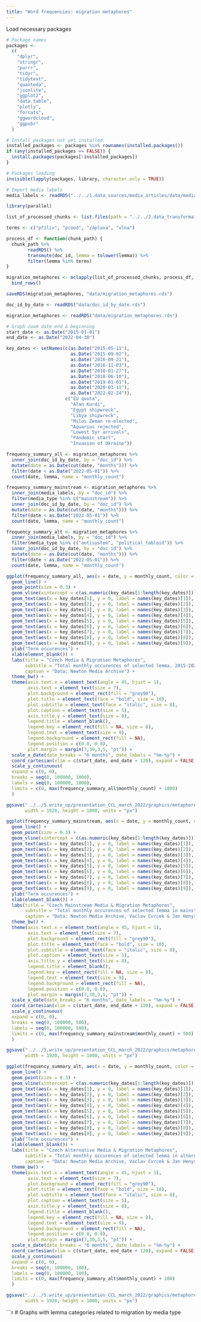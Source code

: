 ```yaml
---
title: "Word frequencies: migration metaphores"
---
```

Load necessary packages
```r
# Package names
packages <-
  c(
    "dplyr",
    "stringr",
    "purrr",
    "tidyr",
    "tidytext",
    "quanteda",
    "jsonlite",
    "ggplot2",
    "data.table",
    "plotly",
    "forcats",
    "ggwordcloud",
    "ggpubr"
  )

# Install packages not yet installed
installed_packages <- packages %in% rownames(installed.packages())
if (any(installed_packages == FALSE)) {
  install.packages(packages[!installed_packages])
}

# Packages loading
invisible(lapply(packages, library, character.only = TRUE))

# Import media labels
media_labels <- readRDS("../../1.data_sources/media_articles/data/media_type_labels/all_media_labels_with_doc_id.rds")

```

```r
library(parallel)

list_of_processed_chunks <- list.files(path = "../../2.data_transformations/media_articles/data/udpipe_processed/chunks", pattern = "*.rds", full.names = TRUE)

terms <- c("příliv", "proud", "záplava", "vlna")

process_df <- function(chunk_path) {
  chunk_path %>% 
        readRDS() %>% 
        transmute(doc_id, lemma = tolower(lemma)) %>% 
        filter(lemma %in% terms)
}

migration_metaphores <- mclapply(list_of_processed_chunks, process_df, mc.cores = detectCores() - 1) %>% 
  bind_rows()

saveRDS(migration_metaphores, "data/migration_metaphores.rds")

```


```r
doc_id_by_date <- readRDS("data/doc_id_by_date.rds")

migration_metaphores <- readRDS("data/migration_metaphores.rds")

# Graph zoom date end & beginning
start_date <- as.Date("2015-01-01")
end_date <- as.Date("2022-04-30")

key_dates <- setNames(c(as.Date("2015-05-11"),
                        as.Date("2015-09-02"),
                        as.Date("2016-09-21"),
                        as.Date("2016-11-03"),
                        as.Date("2018-01-27"),
                        as.Date("2018-06-10"),
                        as.Date("2019-01-01"),
                        as.Date("2020-03-11"),
                        as.Date("2022-02-24")),
                      c("EU quota",
                        "Alan Kurdi",
                        "Egypt shipwreck",
                        "Libya shipwreck",
                        "Milos Zeman re-elected",
                        "Aquarius rejected",
                        "Lowest 5yr arrivals",
                        "Pandemic start",
                        "Invasion of Ukraine"))

frequency_summary_all <- migration_metaphores %>% 
  inner_join(doc_id_by_date, by = "doc_id") %>%
  mutate(date = as.Date(cut(date, "months"))) %>% 
  filter(date < as.Date("2022-05-01")) %>% 
  count(date, lemma, name = "monthly_count")

frequency_summary_mainstream <- migration_metaphores %>% 
  inner_join(media_labels, by = "doc_id") %>% 
  filter(media_type %in% c("mainstream")) %>% 
  inner_join(doc_id_by_date, by = "doc_id") %>%
  mutate(date = as.Date(cut(date, "months"))) %>% 
  filter(date < as.Date("2022-05-01")) %>% 
  count(date, lemma, name = "monthly_count")

frequency_summary_alt <- migration_metaphores %>% 
  inner_join(media_labels, by = "doc_id") %>% 
  filter(media_type %in% c("antisystem", "political_tabloid")) %>% 
  inner_join(doc_id_by_date, by = "doc_id") %>%
  mutate(date = as.Date(cut(date, "months"))) %>% 
  filter(date < as.Date("2022-05-01")) %>% 
  count(date, lemma, name = "monthly_count")


```

```r
ggplot(frequency_summary_all, aes(x = date, y = monthly_count, color = lemma)) +
  geom_line() +
  geom_point(size = 0.3) +
  geom_vline(xintercept = c(as.numeric(key_dates[1:length(key_dates)])), color = "#563a3a", linetype = 2, size = 0.2) +
  geom_text(aes(x = key_dates[1], y = 0, label = names(key_dates)[1]), color = "#22209F", vjust = -22, size = 1.5, fontface = "bold", check_overlap = TRUE) +
  geom_text(aes(x = key_dates[2], y = 0, label = names(key_dates)[2]), color = "#22209F", vjust = -40, size = 1.5, fontface = "bold", check_overlap = TRUE) +
  geom_text(aes(x = key_dates[3], y = 0, label = names(key_dates)[3]), color = "#22209F", vjust = -20, size = 1.5, fontface = "bold", check_overlap = TRUE) +
  geom_text(aes(x = key_dates[4], y = 0, label = names(key_dates)[4]), color = "#22209F", vjust = -26, size = 1.5, fontface = "bold", check_overlap = TRUE) +
  geom_text(aes(x = key_dates[5], y = 0, label = names(key_dates)[5]), color = "#22209F", vjust = -21, size = 1.5, fontface = "bold", check_overlap = TRUE) +
  geom_text(aes(x = key_dates[6], y = 0, label = names(key_dates)[6]), color = "#22209F", vjust = -26, size = 1.5, fontface = "bold", check_overlap = TRUE) +
  geom_text(aes(x = key_dates[7], y = 0, label = names(key_dates)[7]), color = "#22209F", vjust = -15, size = 1.5, fontface = "bold", check_overlap = TRUE) +
  geom_text(aes(x = key_dates[8], y = 0, label = names(key_dates)[8]), color = "#22209F", vjust = -12, size = 1.5, fontface = "bold", check_overlap = TRUE) +
  geom_text(aes(x = key_dates[9], y = 0, label = names(key_dates)[9]), color = "#22209F", vjust = -52, size = 1.5, fontface = "bold", check_overlap = TRUE) +
  ylab("Term occurences") +
  xlab(element_blank()) +
  labs(title = "Czech Media & Migration Metaphores",
       subtitle = "Total monthly occurences of selected lemma, 2015-2022",
       caption = "Data: Newton Media Archive") +
  theme_bw() +
  theme(axis.text.x = element_text(angle = 45, hjust = 1),
        axis.text = element_text(size = 7),
        plot.background = element_rect(fill = "grey90"),
        plot.title = element_text(face = "bold", size = 10),
        plot.subtitle = element_text(face = "italic", size = 8),
        plot.caption = element_text(size = 5),
        axis.title.y = element_text(size = 8),
        legend.title = element_blank(),
        legend.key = element_rect(fill = NA, size = 8),
        legend.text = element_text(size = 9),
        legend.background = element_rect(fill = NA),
        legend.position = c(0.8, 0.8),
        plot.margin = margin(7,30,3,5, "pt")) +
  scale_x_date(date_breaks = "6 months", date_labels = "%m-%y") +
  coord_cartesian(xlim = c(start_date, end_date + 120), expand = FALSE) +
  scale_y_continuous(
  expand = c(0, 0),
  breaks = seq(0, 100000, 1000),
  labels = seq(0, 100000, 1000),
  limits = c(0, max(frequency_summary_all$monthly_count) + 1000)
  )

ggsave("../../5.write_up/presentation_CCL_march_2022/graphics/metaphores_all.png", device = "png",
       width = 1920, height = 1080, units = "px")
```


```r
ggplot(frequency_summary_mainstream, aes(x = date, y = monthly_count, color = lemma)) +
  geom_line() +
  geom_point(size = 0.3) +
  geom_vline(xintercept = c(as.numeric(key_dates[1:length(key_dates)])), color = "#563a3a", linetype = 2, size = 0.2) +
  geom_text(aes(x = key_dates[1], y = 0, label = names(key_dates)[1]), color = "#22209F", vjust = -22, size = 1.5, fontface = "bold", check_overlap = TRUE) +
  geom_text(aes(x = key_dates[2], y = 0, label = names(key_dates)[2]), color = "#22209F", vjust = -40, size = 1.5, fontface = "bold", check_overlap = TRUE) +
  geom_text(aes(x = key_dates[3], y = 0, label = names(key_dates)[3]), color = "#22209F", vjust = -20, size = 1.5, fontface = "bold", check_overlap = TRUE) +
  geom_text(aes(x = key_dates[4], y = 0, label = names(key_dates)[4]), color = "#22209F", vjust = -26, size = 1.5, fontface = "bold", check_overlap = TRUE) +
  geom_text(aes(x = key_dates[5], y = 0, label = names(key_dates)[5]), color = "#22209F", vjust = -21, size = 1.5, fontface = "bold", check_overlap = TRUE) +
  geom_text(aes(x = key_dates[6], y = 0, label = names(key_dates)[6]), color = "#22209F", vjust = -26, size = 1.5, fontface = "bold", check_overlap = TRUE) +
  geom_text(aes(x = key_dates[7], y = 0, label = names(key_dates)[7]), color = "#22209F", vjust = -15, size = 1.5, fontface = "bold", check_overlap = TRUE) +
  geom_text(aes(x = key_dates[8], y = 0, label = names(key_dates)[8]), color = "#22209F", vjust = -12, size = 1.5, fontface = "bold", check_overlap = TRUE) +
  geom_text(aes(x = key_dates[9], y = 0, label = names(key_dates)[9]), color = "#22209F", vjust = -52, size = 1.5, fontface = "bold", check_overlap = TRUE) +
  ylab("Term occurences") +
  xlab(element_blank()) +
  labs(title = "Czech Mainstream Media & Migration Metaphores",
       subtitle = "Total monthly occurences of selected lemma in mainstream media, 2015-2022",
       caption = "Data: Newton Media Archive, Vaclav Cvrcek & Jan Henys (2022)") +
  theme_bw() +
  theme(axis.text.x = element_text(angle = 45, hjust = 1),
        axis.text = element_text(size = 7),
        plot.background = element_rect(fill = "grey90"),
        plot.title = element_text(face = "bold", size = 10),
        plot.subtitle = element_text(face = "italic", size = 8),
        plot.caption = element_text(size = 5),
        axis.title.y = element_text(size = 8),
        legend.title = element_blank(),
        legend.key = element_rect(fill = NA, size = 8),
        legend.text = element_text(size = 9),
        legend.background = element_rect(fill = NA),
        legend.position = c(0.8, 0.8),
        plot.margin = margin(7,30,3,5, "pt")) +
  scale_x_date(date_breaks = "6 months", date_labels = "%m-%y") +
  coord_cartesian(xlim = c(start_date, end_date + 120), expand = FALSE) +
  scale_y_continuous(
  expand = c(0, 0),
  breaks = seq(0, 100000, 500),
  labels = seq(0, 100000, 500),
  limits = c(0, max(frequency_summary_mainstream$monthly_count) + 500)
  )

ggsave("../../5.write_up/presentation_CCL_march_2022/graphics/metaphores_mainstream.png", device = "png",
       width = 1920, height = 1080, units = "px")
```

```r
ggplot(frequency_summary_alt, aes(x = date, y = monthly_count, color = lemma)) +
  geom_line() +
  geom_point(size = 0.3) +
  geom_vline(xintercept = c(as.numeric(key_dates[1:length(key_dates)])), color = "#563a3a", linetype = 2, size = 0.2) +
  geom_text(aes(x = key_dates[1], y = 0, label = names(key_dates)[1]), color = "#22209F", vjust = -22, size = 1.5, fontface = "bold", check_overlap = TRUE) +
  geom_text(aes(x = key_dates[2], y = 0, label = names(key_dates)[2]), color = "#22209F", vjust = -40, size = 1.5, fontface = "bold", check_overlap = TRUE) +
  geom_text(aes(x = key_dates[3], y = 0, label = names(key_dates)[3]), color = "#22209F", vjust = -20, size = 1.5, fontface = "bold", check_overlap = TRUE) +
  geom_text(aes(x = key_dates[4], y = 0, label = names(key_dates)[4]), color = "#22209F", vjust = -26, size = 1.5, fontface = "bold", check_overlap = TRUE) +
  geom_text(aes(x = key_dates[5], y = 0, label = names(key_dates)[5]), color = "#22209F", vjust = -21, size = 1.5, fontface = "bold", check_overlap = TRUE) +
  geom_text(aes(x = key_dates[6], y = 0, label = names(key_dates)[6]), color = "#22209F", vjust = -26, size = 1.5, fontface = "bold", check_overlap = TRUE) +
  geom_text(aes(x = key_dates[7], y = 0, label = names(key_dates)[7]), color = "#22209F", vjust = -15, size = 1.5, fontface = "bold", check_overlap = TRUE) +
  geom_text(aes(x = key_dates[8], y = 0, label = names(key_dates)[8]), color = "#22209F", vjust = -12, size = 1.5, fontface = "bold", check_overlap = TRUE) +
  geom_text(aes(x = key_dates[9], y = 0, label = names(key_dates)[9]), color = "#22209F", vjust = -52, size = 1.5, fontface = "bold", check_overlap = TRUE) +
  ylab("Term occurences") +
  xlab(element_blank()) +
  labs(title = "Czech Alternative Media & Migration Metaphores",
       subtitle = "Total monthly occurences of selected lemma in alternative media, 2015-2022",
       caption = "Data: Newton Media Archive, Vaclav Cvrcek & Jan Henys (2022)") +
  theme_bw() +
  theme(axis.text.x = element_text(angle = 45, hjust = 1),
        axis.text = element_text(size = 7),
        plot.background = element_rect(fill = "grey90"),
        plot.title = element_text(face = "bold", size = 10),
        plot.subtitle = element_text(face = "italic", size = 8),
        plot.caption = element_text(size = 5),
        axis.title.y = element_text(size = 8),
        legend.title = element_blank(),
        legend.key = element_rect(fill = NA, size = 8),
        legend.text = element_text(size = 9),
        legend.background = element_rect(fill = NA),
        legend.position = c(0.8, 0.8),
        plot.margin = margin(7,30,3,5, "pt")) +
  scale_x_date(date_breaks = "6 months", date_labels = "%m-%y") +
  coord_cartesian(xlim = c(start_date, end_date + 120), expand = FALSE) +
  scale_y_continuous(
  expand = c(0, 0),
  breaks = seq(0, 100000, 100),
  labels = seq(0, 100000, 100),
  limits = c(0, max(frequency_summary_alt$monthly_count) + 100)
  )

ggsave("../../5.write_up/presentation_CCL_march_2022/graphics/metaphores_alternative.png", device = "png",
       width = 1920, height = 1080, units = "px")
```


```r
# Graphs with lemma categories related to migration by media type

